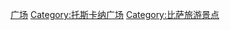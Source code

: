{{Commons cat|Squares in Pisa}}
[[Category:比萨建筑物|广场]]
[[Category:托斯卡纳广场|Category:托斯卡纳广场]]
[[Category:比萨旅游景点|Category:比萨旅游景点]]